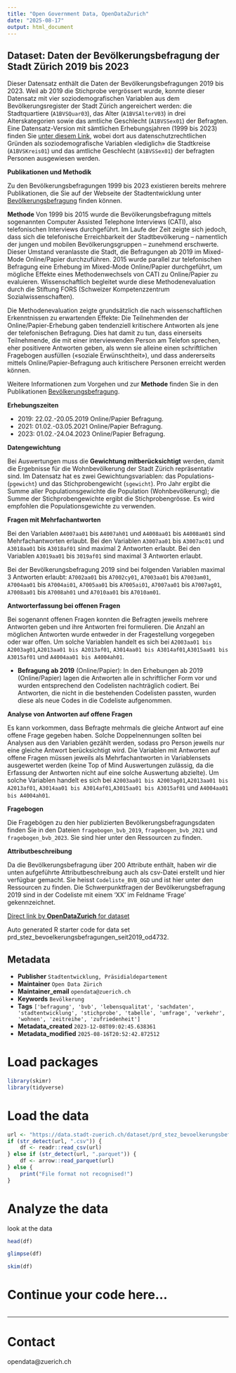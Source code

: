 ```yaml
---
title: "Open Government Data, OpenDataZurich"
date: "2025-08-17"
output: html_document
---
```


## Dataset: Daten der Bevölkerungsbefragung der Stadt Zürich 2019 bis 2023

Dieser Datensatz enthält die Daten der Bevölkerungsbefragungen 2019 bis 2023. Weil ab 2019 die Stichprobe vergrössert wurde, konnte dieser Datensatz mit vier soziodemografischen Variablen aus dem Bevölkerungsregister der Stadt Zürich angereichert werden: die Stadtquartiere (`A1BVSQuar03`), das Alter (`A1BVSAlterV03`) in drei Alterskategorien sowie das amtliche Geschlecht (`A1BVSSex01`) der Befragten. Eine Datensatz-Version mit sämtlichen Erhebungsjahren (1999 bis 2023) finden Sie [unter diesem Link](https://data.stadt-zuerich.ch/dataset/prd_stez_bevoelkerungsbefragungen_seit1999_od4731), wobei dort aus datenschutzrechtlichen Gründen als soziodemografische Variablen «lediglich» die Stadtkreise (`A1BVSKreis01`) und das amtliche Geschlecht (`A1BVSSex01`) der befragten Personen ausgewiesen werden.

**Publikationen und Methodik**

Zu den Bevölkerungsbefragungen 1999 bis 2023 existieren bereits mehrere Publikationen, die Sie auf der Webseite der Stadtentwicklung unter [Bevölkerungsbefragung](https://www.stadt-zuerich.ch/bevoelkerungsbefragung) finden können.

**Methode**
Von 1999 bis 2015 wurde die Bevölkerungsbefragung mittels sogenannten Computer Assisted Telephone Interviews (CATI), also telefonischen Interviews durchgeführt. Im Laufe der Zeit zeigte sich jedoch, dass sich die telefonische Erreichbarkeit der Stadtbevölkerung – namentlich der jungen und mobilen Bevölkerungsgruppen – zunehmend erschwerte. Dieser Umstand veranlasste die Stadt, die Befragungen ab 2019 im Mixed-Mode Online/Papier durchzuführen. 
2015 wurde parallel zur telefonischen Befragung eine Erhebung im Mixed-Mode Online/Papier durchgeführt, um mögliche Effekte eines Methodenwechsels von CATI zu Online/Papier zu evaluieren. Wissenschaftlich begleitet wurde diese Methodenevaluation durch die Stiftung FORS (Schweizer Kompetenzzentrum Sozialwissenschaften).

Die Methodenevaluation zeigte grundsätzlich die nach wissenschaftlichen Erkenntnissen zu erwartenden Effekte: Die Teilnehmenden der Online/Papier-Erhebung gaben tendenziell kritischere Antworten als jene der telefonischen Befragung. Dies hat damit zu tun, dass einerseits Teilnehmende, die mit einer interviewenden Person am Telefon sprechen, eher positivere Antworten geben, als wenn sie alleine einen schriftlichen Fragebogen ausfüllen («soziale Erwünschtheit»), und dass andererseits mittels Online/Papier-Befragung auch kritischere Personen erreicht werden können.

Weitere Informationen zum Vorgehen und zur **Methode** finden Sie in den Publikationen [Bevölkerungsbefragung](https://www.stadt-zuerich.ch/bevoelkerungsbefragung).
 

[]()

**Erhebungszeiten**


- 2019: 22.02.-20.05.2019 Online/Papier Befragung.
- 2021: 01.02.-03.05.2021 Online/Papier Befragung.
- 2023: 01.02.-24.04.2023 Online/Papier Befragung.

[]()

**Datengewichtung**

Bei Auswertungen muss die **Gewichtung mitberücksichtigt** werden, damit die Ergebnisse für die Wohnbevölkerung der Stadt Zürich repräsentativ sind. Im Datensatz hat es zwei Gewichtungsvariablen: das Populations- (`pgewicht`) und das Stichprobengewicht (`sgewicht`). Pro Jahr ergibt die Summe aller Populationsgewichte die Population (Wohnbevölkerung); die Summe der Stichprobengewichte ergibt die Stichprobengrösse. Es wird empfohlen die Populationsgewichte zu verwenden.
 

[]()

**Fragen mit Mehrfachantworten**

Bei den Variablen `A4007aa01` bis `A4007ah01` und `A4008aa01` bis `A4008am01` sind Mehrfachantworten erlaubt.
Bei den Variablen `A3007aa01` bis `A3007ac01` und `A3018aa01` bis `A3018af01` sind maximal 2 Antworten erlaubt. Bei den Variablen `A3019aa01` bis `3019af01` sind maximal 3 Antworten erlaubt.

Bei der Bevölkerungsbefragung 2019 sind bei folgenden Variablen maximal 3 Antworten erlaubt: `A7002aa01` bis `A7002cy01`, `A7003aa01` bis `A7003am01`, `A7004aa01` bis `A7004ai01`, `A7005aa01` bis `A7005ai01`, `A7007aa01` bis `A7007ag01`, `A7008aa01` bis `A7008ah01` und `A7010aa01` bis `A7010am01`.

[]()

**Antworterfassung bei offenen Fragen**

Bei sogenannt offenen Fragen konnten die Befragten jeweils mehrere Antworten geben und ihre Antworten frei formulieren. Die Anzahl an möglichen Antworten wurde entweder in der Fragestellung vorgegeben oder war offen. Um solche Variablen handelt es sich bei `A2003aa01 bis A2003ag01`,`A2013aa01 bis A2013af01`, `A3014aa01 bis A3014af01`,`A3015aa01 bis A3015af01` und `A4004aa01 bis A4004ah01`. 

- **Befragung ab 2019** (Online/Papier): In den Erhebungen ab 2019 (Online/Papier) lagen die Antworten alle in schriftlicher Form vor und wurden entsprechend den Codelisten nachträglich codiert. Bei Antworten, die nicht in die bestehenden Codelisten passten, wurden diese als neue Codes in die Codeliste aufgenommen. 

[]()

**Analyse von Antworten auf offene Fragen**

Es kann vorkommen, dass Befragte mehrmals die gleiche Antwort auf eine offene Frage gegeben haben. Solche Doppelnennungen sollten bei Analysen aus den Variablen gezählt werden, sodass pro Person jeweils nur eine gleiche Antwort berücksichtigt wird. Die Variablen mit Antworten auf offene Fragen müssen jeweils als Mehrfachantworten in Variablensets ausgewertet werden (keine Top of Mind Auswertungen zulässig, da die Erfassung der Antworten nicht auf eine solche Auswertung abzielte). Um solche Variablen handelt es sich bei `A2003aa01 bis A2003ag01`,`A2013aa01 bis A2013af01`, `A3014aa01 bis A3014af01`,`A3015aa01 bis A3015af01` und `A4004aa01 bis A4004ah01`.

[]()

**Fragebogen**

Die Fragebögen zu den hier publizierten Bevölkerungsbefragungsdaten finden Sie in den Dateien `fragebogen_bvb_2019`, `fragebogen_bvb_2021` und `fragebogen_bvb_2023`. Sie sind hier unter den Ressourcen zu finden.

[]()

**Attributbeschreibung**

Da die Bevölkerungsbefragung über 200 Attribute enthält, haben wir die unten aufgeführte Attributbeschreibung auch als csv-Datei erstellt und hier verfügbar gemacht. Sie heisst `Codeliste_BVB_OGD` und ist hier unter den Ressourcen zu finden. Die Schwerpunktfragen der Bevölkerungsbefragung 2019 sind in der Codeliste mit einem 'XX' im Feldname 'Frage' gekennzeichnet.

[]()



[Direct link by **OpenDataZurich** for dataset](https://data.stadt-zuerich.ch/dataset/prd_stez_bevoelkerungsbefragungen_seit2019_od4732)

Auto generated R starter code for data set prd_stez_bevoelkerungsbefragungen_seit2019_od4732.

## Metadata

- **Publisher** `Stadtentwicklung, Präsidialdepartement`
- **Maintainer** `Open Data Zürich`
- **Maintainer_email** `opendata@zuerich.ch`
- **Keywords** `Bevölk­erung`
- **Tags** `['befragung', 'bvb', 'lebensqualitat', 'sachdaten', 'stadtentwicklung', 'stichprobe', 'tabelle', 'umfrage', 'verkehr', 'wohnen', 'zeitreihe', 'zufriedenheit']`
- **Metadata_created** `2023-12-08T09:02:45.638361`
- **Metadata_modified** `2025-08-16T20:52:42.872512`


# Load packages

```r
library(skimr)
library(tidyverse)
```

# Load the data

```r
url <- "https://data.stadt-zuerich.ch/dataset/prd_stez_bevoelkerungsbefragungen_seit2019_od4732/download/BEV473OD4732.csv"
if (str_detect(url, ".csv")) {
    df <- readr::read_csv(url)
} else if (str_detect(url, ".parquet")) {
    df <- arrow::read_parquet(url)
} else {
    print("File format not recognised!")
}
```

# Analyze the data

look at the data
```r
head(df)
```

```r
glimpse(df)
```

```r
skim(df)
```

# Continue your code here...

```r

```

------------------------------------------------------------------------

# Contact

opendata@zuerich.ch
